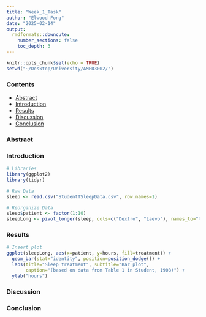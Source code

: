 ```yaml
---
title: "Week_1_Task"
author: "Elwood Fong"
date: "2025-02-14"
output: 
  rmdformats::downcute:
    number_sections: false
    toc_depth: 3
---
```


```r
knitr::opts_chunk$set(echo = TRUE)
setwd("~/Desktop/University/AMED3002/")
```

### Contents
- [Abstract](#abstract)
- [Introduction](#introduction)
- [Results](#results)
- [Discussion](#discussion)
- [Conclusion](#conclusion)

### Abstract {#abstract}


### Introduction {#introduction}
```r
# Libraries
library(ggplot2)
library(tidyr)

# Raw Data
sleep <- read.csv("StudentTSleepData.csv", row.names=1)
```

```r
# Reorganize Data
sleep$patient <- factor(1:10)
sleepLong <- pivot_longer(sleep, cols=c("Dextro", "Laevo"), names_to="treatment", values_to="hours")
```


### Results {#results}
``` r
# Insert plot
ggplot(sleepLong, aes(x=patient, y=hours, fill=treatment)) + 
  geom_bar(stat="identity", position=position_dodge()) +
  labs(title="Sleep treatment", subtitle="Bar plot", 
       caption="(based on data from Table 1 in Student, 1908)") + 
  ylab("hours")

```


### Discussion {#discussion}


### Conclusion {#conclusion}

